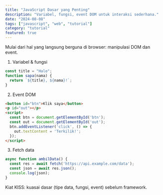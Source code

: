 ```yaml
---
title: "JavaScript Dasar yang Penting"
description: "Variabel, fungsi, event DOM untuk interaksi sederhana."
date: "2024-08-08"
tags: ["javascript", "web", "tutorial"]
category: "tutorial"
featured: true
---
```


Mulai dari hal yang langsung berguna di browser: manipulasi DOM dan event.

1) Variabel & fungsi

```js
const title = "Halo";
function sapa(nama) {
  return `${title}, ${nama}!`;
}
```

2) Event DOM

```html
<button id="btn">Klik saya</button>
<p id="out"></p>
<script>
  const btn = document.getElementById('btn');
  const out = document.getElementById('out');
  btn.addEventListener('click', () => {
    out.textContent = 'Terkilik!';
  });
</script>
```

3) Fetch data

```js
async function ambilData() {
  const res = await fetch('https://api.example.com/data');
  const json = await res.json();
  console.log(json);
}
```

Kiat KISS: kuasai dasar (tipe data, fungsi, event) sebelum framework.


